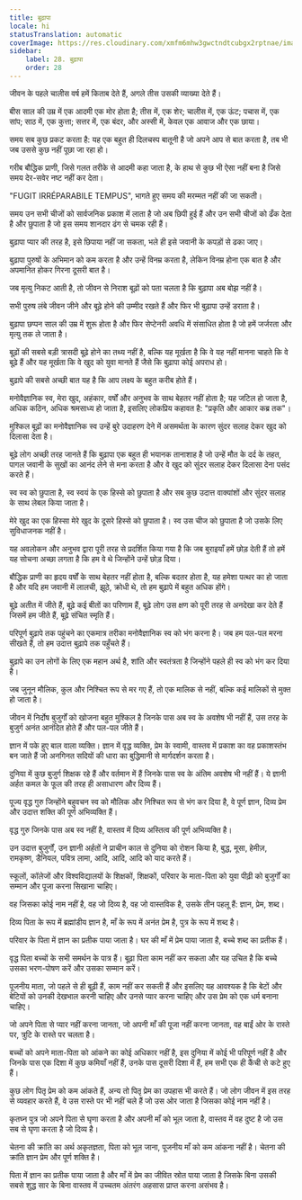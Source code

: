 ```yaml
---
title: बुढ़ापा
locale: hi
statusTranslation: automatic
coverImage: https://res.cloudinary.com/xmfm6mhw3gwctndtcubgx2rptnae/image/upload/v1740337243/small_cover_educacion_fundamental_a051170f1c.webp
sidebar:
    label: 28. बुढ़ापा
    order: 28
---
```

जीवन के पहले चालीस वर्ष हमें किताब देते हैं, अगले तीस उसकी व्याख्या देते हैं।

बीस साल की उम्र में एक आदमी एक मोर होता है; तीस में, एक शेर; चालीस में, एक ऊंट; पचास में, एक सांप; साठ में, एक कुत्ता; सत्तर में, एक बंदर, और अस्सी में, केवल एक आवाज और एक छाया।

समय सब कुछ प्रकट करता है: यह एक बहुत ही दिलचस्प बातूनी है जो अपने आप से बात करता है, तब भी जब उससे कुछ नहीं पूछा जा रहा हो।

गरीब बौद्धिक प्राणी, जिसे गलत तरीके से आदमी कहा जाता है, के हाथ से कुछ भी ऐसा नहीं बना है जिसे समय देर-सवेर नष्ट नहीं कर देता।

"FUGIT IRRÉPARABILE TEMPUS", भागते हुए समय की मरम्मत नहीं की जा सकती।

समय उन सभी चीजों को सार्वजनिक प्रकाश में लाता है जो अब छिपी हुई हैं और उन सभी चीजों को ढँक देता है और छुपाता है जो इस समय शानदार ढंग से चमक रही हैं।

बुढ़ापा प्यार की तरह है, इसे छिपाया नहीं जा सकता, भले ही इसे जवानी के कपड़ों से ढका जाए।

बुढ़ापा पुरुषों के अभिमान को कम करता है और उन्हें विनम्र करता है, लेकिन विनम्र होना एक बात है और अपमानित होकर गिरना दूसरी बात है।

जब मृत्यु निकट आती है, तो जीवन से निराश बूढ़ों को पता चलता है कि बुढ़ापा अब बोझ नहीं है।

सभी पुरुष लंबे जीवन जीने और बूढ़े होने की उम्मीद रखते हैं और फिर भी बुढ़ापा उन्हें डराता है।

बुढ़ापा छप्पन साल की उम्र में शुरू होता है और फिर सेप्टेनरी अवधि में संसाधित होता है जो हमें जर्जरता और मृत्यु तक ले जाता है।

बूढ़ों की सबसे बड़ी त्रासदी बूढ़े होने का तथ्य नहीं है, बल्कि यह मूर्खता है कि वे यह नहीं मानना ​​चाहते कि वे बूढ़े हैं और यह मूर्खता कि वे खुद को युवा मानते हैं जैसे कि बुढ़ापा कोई अपराध हो।

बुढ़ापे की सबसे अच्छी बात यह है कि आप लक्ष्य के बहुत करीब होते हैं।

मनोवैज्ञानिक स्व, मेरा खुद, अहंकार, वर्षों और अनुभव के साथ बेहतर नहीं होता है; यह जटिल हो जाता है, अधिक कठिन, अधिक श्रमसाध्य हो जाता है, इसलिए लोकप्रिय कहावत है: "प्रकृति और आकार कब्र तक"।

मुश्किल बूढ़ों का मनोवैज्ञानिक स्व उन्हें बुरे उदाहरण देने में असमर्थता के कारण सुंदर सलाह देकर खुद को दिलासा देता है।

बूढ़े लोग अच्छी तरह जानते हैं कि बुढ़ापा एक बहुत ही भयानक तानाशाह है जो उन्हें मौत के दर्द के तहत, पागल जवानी के सुखों का आनंद लेने से मना करता है और वे खुद को सुंदर सलाह देकर दिलासा देना पसंद करते हैं।

स्व स्व को छुपाता है, स्व स्वयं के एक हिस्से को छुपाता है और सब कुछ उदात्त वाक्यांशों और सुंदर सलाह के साथ लेबल किया जाता है।

मेरे खुद का एक हिस्सा मेरे खुद के दूसरे हिस्से को छुपाता है। स्व उस चीज को छुपाता है जो उसके लिए सुविधाजनक नहीं है।

यह अवलोकन और अनुभव द्वारा पूरी तरह से प्रदर्शित किया गया है कि जब बुराइयाँ हमें छोड़ देती हैं तो हमें यह सोचना अच्छा लगता है कि हम वे थे जिन्होंने उन्हें छोड़ दिया।

बौद्धिक प्राणी का हृदय वर्षों के साथ बेहतर नहीं होता है, बल्कि बदतर होता है, यह हमेशा पत्थर का हो जाता है और यदि हम जवानी में लालची, झूठे, क्रोधी थे, तो हम बुढ़ापे में बहुत अधिक होंगे।

बूढ़े अतीत में जीते हैं, बूढ़े कई बीतों का परिणाम हैं, बूढ़े लोग उस क्षण को पूरी तरह से अनदेखा कर देते हैं जिसमें हम जीते हैं, बूढ़े संचित स्मृति हैं।

परिपूर्ण बुढ़ापे तक पहुंचने का एकमात्र तरीका मनोवैज्ञानिक स्व को भंग करना है। जब हम पल-पल मरना सीखते हैं, तो हम उदात्त बुढ़ापे तक पहुँचते हैं।

बुढ़ापे का उन लोगों के लिए एक महान अर्थ है, शांति और स्वतंत्रता है जिन्होंने पहले ही स्व को भंग कर दिया है।

जब जुनून मौलिक, कुल और निश्चित रूप से मर गए हैं, तो एक मालिक से नहीं, बल्कि कई मालिकों से मुक्त हो जाता है।

जीवन में निर्दोष बुजुर्गों को खोजना बहुत मुश्किल है जिनके पास अब स्व के अवशेष भी नहीं हैं, उस तरह के बुजुर्ग अनंत आनंदित होते हैं और पल-पल जीते हैं।

ज्ञान में पके हुए बाल वाला व्यक्ति। ज्ञान में वृद्ध व्यक्ति, प्रेम के स्वामी, वास्तव में प्रकाश का वह प्रकाशस्तंभ बन जाते हैं जो अनगिनत सदियों की धारा का बुद्धिमानी से मार्गदर्शन करता है।

दुनिया में कुछ बुजुर्ग शिक्षक रहे हैं और वर्तमान में हैं जिनके पास स्व के अंतिम अवशेष भी नहीं हैं। ये ज्ञानी अर्हत कमल के फूल की तरह ही असाधारण और दिव्य हैं।

पूज्य वृद्ध गुरु जिन्होंने बहुवचन स्व को मौलिक और निश्चित रूप से भंग कर दिया है, वे पूर्ण ज्ञान, दिव्य प्रेम और उदात्त शक्ति की पूर्ण अभिव्यक्ति हैं।

वृद्ध गुरु जिनके पास अब स्व नहीं है, वास्तव में दिव्य अस्तित्व की पूर्ण अभिव्यक्ति है।

उन उदात्त बुजुर्गों, उन ज्ञानी अर्हतों ने प्राचीन काल से दुनिया को रोशन किया है, बुद्ध, मूसा, हेमीज़, रामकृष्ण, डैनियल, पवित्र लामा, आदि, आदि, आदि को याद करते हैं।

स्कूलों, कॉलेजों और विश्वविद्यालयों के शिक्षकों, शिक्षकों, परिवार के माता-पिता को युवा पीढ़ी को बुजुर्गों का सम्मान और पूजा करना सिखाना चाहिए।

वह जिसका कोई नाम नहीं है, वह जो दिव्य है, वह जो वास्तविक है, उसके तीन पहलू हैं: ज्ञान, प्रेम, शब्द।

दिव्य पिता के रूप में ब्रह्मांडीय ज्ञान है, माँ के रूप में अनंत प्रेम है, पुत्र के रूप में शब्द है।

परिवार के पिता में ज्ञान का प्रतीक पाया जाता है। घर की माँ में प्रेम पाया जाता है, बच्चे शब्द का प्रतीक हैं।

वृद्ध पिता बच्चों के सभी समर्थन के पात्र हैं। बूढ़ा पिता काम नहीं कर सकता और यह उचित है कि बच्चे उसका भरण-पोषण करें और उसका सम्मान करें।

पूजनीय माता, जो पहले से ही बूढ़ी हैं, काम नहीं कर सकती हैं और इसलिए यह आवश्यक है कि बेटों और बेटियों को उनकी देखभाल करनी चाहिए और उनसे प्यार करना चाहिए और उस प्रेम को एक धर्म बनाना चाहिए।

जो अपने पिता से प्यार नहीं करना जानता, जो अपनी माँ की पूजा नहीं करना जानता, वह बाईं ओर के रास्ते पर, त्रुटि के रास्ते पर चलता है।

बच्चों को अपने माता-पिता को आंकने का कोई अधिकार नहीं है, इस दुनिया में कोई भी परिपूर्ण नहीं है और जिनके पास एक दिशा में कुछ कमियाँ नहीं हैं, उनके पास दूसरी दिशा में हैं, हम सभी एक ही कैंची से कटे हुए हैं।

कुछ लोग पितृ प्रेम को कम आंकते हैं, अन्य तो पितृ प्रेम का उपहास भी करते हैं। जो लोग जीवन में इस तरह से व्यवहार करते हैं, वे उस रास्ते पर भी नहीं चले हैं जो उस ओर जाता है जिसका कोई नाम नहीं है।

कृतघ्न पुत्र जो अपने पिता से घृणा करता है और अपनी माँ को भूल जाता है, वास्तव में वह दुष्ट है जो उस सब से घृणा करता है जो दिव्य है।

चेतना की क्रांति का अर्थ अकृतज्ञता, पिता को भूल जाना, पूजनीय माँ को कम आंकना नहीं है। चेतना की क्रांति ज्ञान प्रेम और पूर्ण शक्ति है।

पिता में ज्ञान का प्रतीक पाया जाता है और माँ में प्रेम का जीवित स्रोत पाया जाता है जिसके बिना उसकी सबसे शुद्ध सार के बिना वास्तव में उच्चतम अंतरंग अहसास प्राप्त करना असंभव है।

